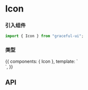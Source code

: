 

<Meta title="通用|Icon 图标" component={Icon} />

# Icon

### 引入组件

```js
import { Icon } from "graceful-ui";
```

### 类型

<Preview>
  <Story name="type 类型">
    {{
      components: { Icon },
      template: `
        <div style="font-size: 24px">
          <Icon type="download" />
          <Icon type="setting" />
          <Icon type="loading" />
        </div>`,
    }}
  </Story>
</Preview>

## API

<Props of={Icon} />
